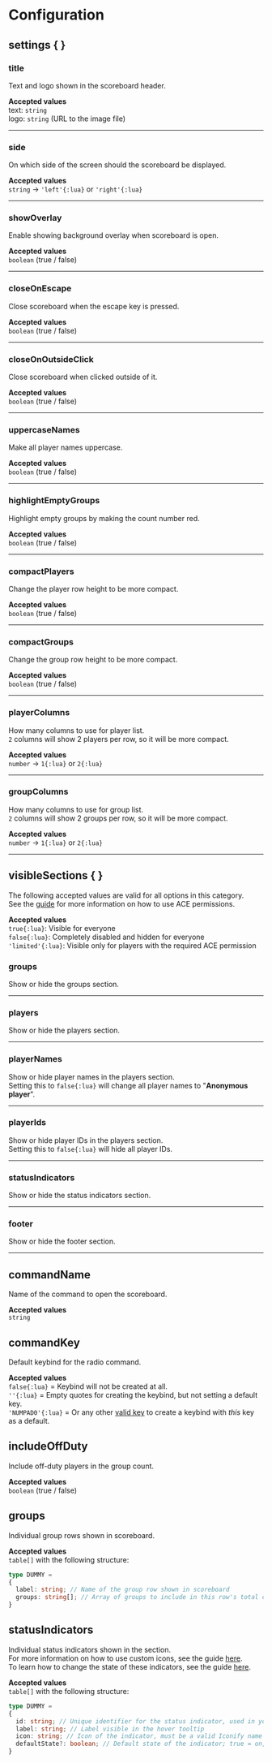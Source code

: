 # Configuration


## settings \{ \}

### title
Text and logo shown in the scoreboard header.

**Accepted values**  
text: `string`  
logo: `string` (URL to the image file)

---

### side
On which side of the screen should the scoreboard be displayed.

**Accepted values**  
`string` → `'left'{:lua}` or `'right'{:lua}`

---

### showOverlay
Enable showing background overlay when scoreboard is open.

**Accepted values**  
`boolean` (true / false)

---

### closeOnEscape
Close scoreboard when the escape key is pressed.

**Accepted values**  
`boolean` (true / false)

---

### closeOnOutsideClick
Close scoreboard when clicked outside of it.

**Accepted values**  
`boolean` (true / false)

---

### uppercaseNames
Make all player names uppercase.

**Accepted values**  
`boolean` (true / false)

---

### highlightEmptyGroups
Highlight empty groups by making the count number red.

**Accepted values**  
`boolean` (true / false)

---

### compactPlayers
Change the player row height to be more compact.

**Accepted values**  
`boolean` (true / false)

---

### compactGroups
Change the group row height to be more compact.

**Accepted values**  
`boolean` (true / false)

---

### playerColumns
How many columns to use for player list.  
`2` columns will show 2 players per row, so it will be more compact.

**Accepted values**  
`number` → `1{:lua}` or `2{:lua}`

---

### groupColumns
How many columns to use for group list.  
`2` columns will show 2 groups per row, so it will be more compact.

**Accepted values**  
`number` → `1{:lua}` or `2{:lua}`



<hr className="ac-splitter" />



## visibleSections \{ \}
The following accepted values are valid for all options in this category.  
See the [guide](./guides/ace-permissions) for more information on how to use ACE permissions.

**Accepted values**  
`true{:lua}`: Visible for everyone  
`false{:lua}`: Completely disabled and hidden for everyone  
`'limited'{:lua}`: Visible only for players with the required ACE permission

### groups
Show or hide the groups section.

---

### players
Show or hide the players section.

---

### playerNames
Show or hide player names in the players section.  
Setting this to `false{:lua}` will change all player names to "**Anonymous player**".

---

### playerIds
Show or hide player IDs in the players section.  
Setting this to `false{:lua}` will hide all player IDs.

---

### statusIndicators
Show or hide the status indicators section.

---

### footer
Show or hide the footer section.



<hr className="ac-splitter" />



## commandName
Name of the command to open the scoreboard.

**Accepted values**  
`string`



## commandKey
Default keybind for the radio command.

**Accepted values**  
`false{:lua}` = Keybind will not be created at all.  
`''{:lua}` = Empty quotes for creating the keybind, but not setting a default key.  
`'NUMPAD0'{:lua}` = Or any other [valid key](https://docs.fivem.net/docs/game-references/input-mapper-parameter-ids/keyboard) to create a keybind with *this* key as a default.



## includeOffDuty
Include off-duty players in the group count.

**Accepted values**  
`boolean` (true / false)



## groups
Individual group rows shown in scoreboard.

**Accepted values**  
`table[]` with the following structure:

```ts {1}#hideDummyLine
type DUMMY =
{
  label: string; // Name of the group row shown in scoreboard
  groups: string[]; // Array of groups to include in this row's total count
}
```



## statusIndicators
Individual status indicators shown in the section.  
For more information on how to use custom icons, see the guide [here](./issues#status-indicator-icon-is-not-showing).  
To learn how to change the state of these indicators, see the guide [here](./guides/status-indicators).

**Accepted values**  
`table[]` with the following structure:

```ts {1}#hideDummyLine
type DUMMY =
{
  id: string; // Unique identifier for the status indicator, used in your exports to change the state
  label: string; // Label visible in the hover tooltip
  icon: string; // Icon of the indicator, must be a valid Iconify name
  defaultState?: boolean; // Default state of the indicator; true = on, false = off
}